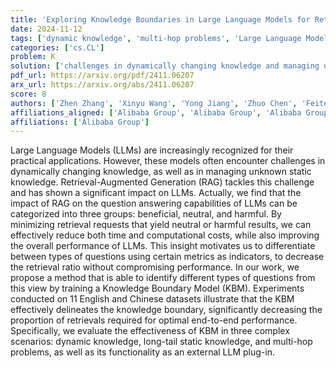 ```yaml
---
title: 'Exploring Knowledge Boundaries in Large Language Models for Retrieval Judgment'
date: 2024-11-12
tags: ['dynamic knowledge', 'multi-hop problems', 'Large Language Models', 'performance improvement', 'Retrieval-Augmented Generation', 'Knowledge Boundary Model', 'knowledge boundary', 'question answering capabilities', 'long-tail static knowledge', 'computational costs']
categories: ['cs.CL']
problem: K
solution: ['challenges in dynamically changing knowledge and managing unknown static knowledge']
pdf_url: https://arxiv.org/pdf/2411.06207
arx_url: https://arxiv.org/abs/2411.06207
score: 8
authors: ['Zhen Zhang', 'Xinyu Wang', 'Yong Jiang', 'Zhuo Chen', 'Feiteng Mu', 'Mengting Hu', 'Pengjun Xie', 'Fei Huang']
affiliations_aligned: ['Alibaba Group', 'Alibaba Group', 'Alibaba Group', 'Alibaba Group', 'Alibaba Group', 'Alibaba Group', 'Alibaba Group', 'Alibaba Group']
affiliations: ['Alibaba Group']
---
```



Large Language Models (LLMs) are increasingly recognized for their practical applications. However, these models often encounter challenges in dynamically changing knowledge, as well as in managing unknown static knowledge. Retrieval-Augmented Generation (RAG) tackles this challenge and has shown a significant impact on LLMs. Actually, we find that the impact of RAG on the question answering capabilities of LLMs can be categorized into three groups: beneficial, neutral, and harmful. By minimizing retrieval requests that yield neutral or harmful results, we can effectively reduce both time and computational costs, while also improving the overall performance of LLMs. This insight motivates us to differentiate between types of questions using certain metrics as indicators, to decrease the retrieval ratio without compromising performance. In our work, we propose a method that is able to identify different types of questions from this view by training a Knowledge Boundary Model (KBM). Experiments conducted on 11 English and Chinese datasets illustrate that the KBM effectively delineates the knowledge boundary, significantly decreasing the proportion of retrievals required for optimal end-to-end performance. Specifically, we evaluate the effectiveness of KBM in three complex scenarios: dynamic knowledge, long-tail static knowledge, and multi-hop problems, as well as its functionality as an external LLM plug-in.